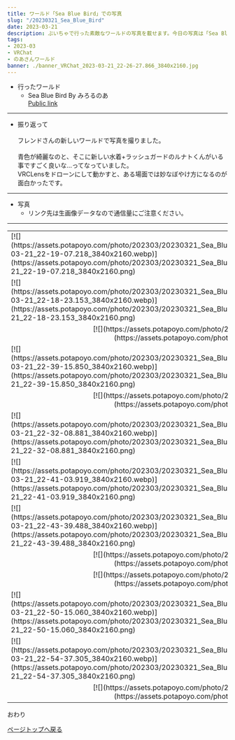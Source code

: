---
title: ワールド「Sea Blue Bird」での写真
slug: "/20230321_Sea_Blue_Bird"
date: 2023-03-21
description: ぶいちゃで行った素敵なワールドの写真を載せます。今日の写真は「Sea Blue Bird」
tags:
- 2023-03
- VRChat
- のあさんワールド
banner: ./banner_VRChat_2023-03-21_22-26-27.866_3840x2160.jpg
---

+ 行ったワールド
  + Sea Blue Bird By みろるのあ\
  [Public link](https://vrchat.com/home/launch?worldId=wrld_c2669947-8049-4bd5-8e5d-52c2fd4e4f0a)

------------------------------

+ 振り返って\
\
フレンドさんの新しいワールドで写真を撮りました。\
\
青色が綺麗なのと、そこに新しい水着+ラッシュガードのルナトくんがいる事ですごく良いな…ってなっていました。\
VRCLensをドローンにして動かすと、ある場面では妙なぼやけ方になるのが面白かったです。

------------------------------
+ 写真
  + リンク先は生画像データなので通信量にご注意ください。
------------------------------
<table>
    <tr>
        <td>
            [![](https://assets.potapoyo.com/photo/202303/20230321_Sea_Blue_Bird/thumb_VRChat_2023-03-21_22-19-07.218_3840x2160.webp)](https://assets.potapoyo.com/photo/202303/20230321_Sea_Blue_Bird/VRChat_2023-03-21_22-19-07.218_3840x2160.png)
        </td>
        <td>
            [![](https://assets.potapoyo.com/photo/202303/20230321_Sea_Blue_Bird/thumb_VRChat_2023-03-21_22-21-12.477_3840x2160.webp)](https://assets.potapoyo.com/photo/202303/20230321_Sea_Blue_Bird/VRChat_2023-03-21_22-21-12.477_3840x2160.png)
        </td>
    </tr>
    <tr>
        <td>
            [![](https://assets.potapoyo.com/photo/202303/20230321_Sea_Blue_Bird/thumb_VRChat_2023-03-21_22-18-23.153_3840x2160.webp)](https://assets.potapoyo.com/photo/202303/20230321_Sea_Blue_Bird/VRChat_2023-03-21_22-18-23.153_3840x2160.png)
        </td>
        <td>
            [![](https://assets.potapoyo.com/photo/202303/20230321_Sea_Blue_Bird/thumb_VRChat_2023-03-21_22-26-04.605_3840x2160.webp)](https://assets.potapoyo.com/photo/202303/20230321_Sea_Blue_Bird/VRChat_2023-03-21_22-26-04.605_3840x2160.png)
        </td>
    </tr>
    <tr>
        <td colspan="2">
            <div align="center">
                [![](https://assets.potapoyo.com/photo/202303/20230321_Sea_Blue_Bird/thumb_VRChat_2023-03-21_22-26-27.866_3840x2160.webp)](https://assets.potapoyo.com/photo/202303/20230321_Sea_Blue_Bird/VRChat_2023-03-21_22-26-27.866_3840x2160.png)
            </div>
        </td>
    </tr>
    <tr>
        <td>
            [![](https://assets.potapoyo.com/photo/202303/20230321_Sea_Blue_Bird/thumb_VRChat_2023-03-21_22-39-15.850_3840x2160.webp)](https://assets.potapoyo.com/photo/202303/20230321_Sea_Blue_Bird/VRChat_2023-03-21_22-39-15.850_3840x2160.png)
        </td>
        <td>
            [![](https://assets.potapoyo.com/photo/202303/20230321_Sea_Blue_Bird/thumb_VRChat_2023-03-21_22-30-42.317_3840x2160.webp)](https://assets.potapoyo.com/photo/202303/20230321_Sea_Blue_Bird/VRChat_2023-03-21_22-30-42.317_3840x2160.png)
        </td>
    </tr>
    <tr>
        <td colspan="2">
            <div align="center">
                [![](https://assets.potapoyo.com/photo/202303/20230321_Sea_Blue_Bird/thumb_VRChat_2023-03-21_22-27-41.593_3840x2160.webp)](https://assets.potapoyo.com/photo/202303/20230321_Sea_Blue_Bird/VRChat_2023-03-21_22-27-41.593_3840x2160.png)
            </div>
        </td>
    </tr>
    <tr>
        <td>
            [![](https://assets.potapoyo.com/photo/202303/20230321_Sea_Blue_Bird/thumb_VRChat_2023-03-21_22-32-08.881_3840x2160.webp)](https://assets.potapoyo.com/photo/202303/20230321_Sea_Blue_Bird/VRChat_2023-03-21_22-32-08.881_3840x2160.png)
        </td>
        <td>
            [![](https://assets.potapoyo.com/photo/202303/20230321_Sea_Blue_Bird/thumb_VRChat_2023-03-21_22-33-11.240_3840x2160.webp)](https://assets.potapoyo.com/photo/202303/20230321_Sea_Blue_Bird/VRChat_2023-03-21_22-33-11.240_3840x2160.png)
        </td>
    </tr>
    <tr>
        <td>
            [![](https://assets.potapoyo.com/photo/202303/20230321_Sea_Blue_Bird/thumb_VRChat_2023-03-21_22-41-03.919_3840x2160.webp)](https://assets.potapoyo.com/photo/202303/20230321_Sea_Blue_Bird/VRChat_2023-03-21_22-41-03.919_3840x2160.png)
        </td>
        <td>
            [![](https://assets.potapoyo.com/photo/202303/20230321_Sea_Blue_Bird/thumb_VRChat_2023-03-21_22-41-34.473_3840x2160.webp)](https://assets.potapoyo.com/photo/202303/20230321_Sea_Blue_Bird/VRChat_2023-03-21_22-41-34.473_3840x2160.png)
        </td>
    </tr>
    <tr>
        <td>
            [![](https://assets.potapoyo.com/photo/202303/20230321_Sea_Blue_Bird/thumb_VRChat_2023-03-21_22-43-39.488_3840x2160.webp)](https://assets.potapoyo.com/photo/202303/20230321_Sea_Blue_Bird/VRChat_2023-03-21_22-43-39.488_3840x2160.png)
        </td>
        <td>
            [![](https://assets.potapoyo.com/photo/202303/20230321_Sea_Blue_Bird/thumb_VRChat_2023-03-21_22-44-52.599_3840x2160.webp)](https://assets.potapoyo.com/photo/202303/20230321_Sea_Blue_Bird/VRChat_2023-03-21_22-44-52.599_3840x2160.png)
        </td>
    </tr>
    <tr>
        <td colspan="2">
            <div align="center">
                [![](https://assets.potapoyo.com/photo/202303/20230321_Sea_Blue_Bird/thumb_VRChat_2023-03-21_22-46-16.477_3840x2160.webp)](https://assets.potapoyo.com/photo/202303/20230321_Sea_Blue_Bird/VRChat_2023-03-21_22-46-16.477_3840x2160.png)
            </div>
        </td>
    </tr>
    <tr>
        <td colspan="2">
            <div align="center">
                [![](https://assets.potapoyo.com/photo/202303/20230321_Sea_Blue_Bird/thumb_VRChat_2023-03-21_22-48-46.619_3840x2160.webp)](https://assets.potapoyo.com/photo/202303/20230321_Sea_Blue_Bird/VRChat_2023-03-21_22-48-46.619_3840x2160.png)
            </div>
        </td>
    </tr>
    <tr>
        <td>
            [![](https://assets.potapoyo.com/photo/202303/20230321_Sea_Blue_Bird/thumb_VRChat_2023-03-21_22-50-15.060_3840x2160.webp)](https://assets.potapoyo.com/photo/202303/20230321_Sea_Blue_Bird/VRChat_2023-03-21_22-50-15.060_3840x2160.png)
        </td>
        <td>
            [![](https://assets.potapoyo.com/photo/202303/20230321_Sea_Blue_Bird/thumb_VRChat_2023-03-21_22-50-37.038_3840x2160.webp)](https://assets.potapoyo.com/photo/202303/20230321_Sea_Blue_Bird/VRChat_2023-03-21_22-50-37.038_3840x2160.png)
        </td>
    </tr>
    <tr>
        <td>
            [![](https://assets.potapoyo.com/photo/202303/20230321_Sea_Blue_Bird/thumb_VRChat_2023-03-21_22-54-37.305_3840x2160.webp)](https://assets.potapoyo.com/photo/202303/20230321_Sea_Blue_Bird/VRChat_2023-03-21_22-54-37.305_3840x2160.png)
        </td>
        <td>
            [![](https://assets.potapoyo.com/photo/202303/20230321_Sea_Blue_Bird/thumb_VRChat_2023-03-21_22-55-27.253_3840x2160.webp)](https://assets.potapoyo.com/photo/202303/20230321_Sea_Blue_Bird/VRChat_2023-03-21_22-55-27.253_3840x2160.png)
        </td>
    </tr>
    <tr>
        <td colspan="2">
            <div align="center">
                [![](https://assets.potapoyo.com/photo/202303/20230321_Sea_Blue_Bird/thumb_VRChat_2023-03-21_22-23-53.685_3840x2160.webp)](https://assets.potapoyo.com/photo/202303/20230321_Sea_Blue_Bird/VRChat_2023-03-21_22-23-53.685_3840x2160.png)
            </div>
        </td>
    </tr>
</table>
おわり

<a href="#">ページトップへ戻る</a>